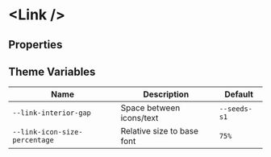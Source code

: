 
# &lt;Link /&gt;

## Properties

<ArgsTable of={Link} />

## Theme Variables

| Name                          | Description                | Default      |
| ----------------------------- | -------------------------- | ------------ |
| `--link-interior-gap`         | Space between icons/text   | `--seeds-s1` |
| `--link-icon-size-percentage` | Relative size to base font | `75%`        |
